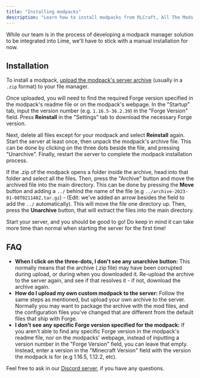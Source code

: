 ```yaml
---
title: "Installing modpacks"
description: "Learn how to install modpacks from RLCraft, All The Mods 9 (ATM9), and more on your Minecraft server."
--- 
```


While our team is in the process of developing a modpack manager solution to be integrated into Lime, we'll have to stick with a manual installation for now.

## Installation

To install a modpack, [upload the modpack's server archive](../../lime/importing-files) (usually in a `.zip` format) to your file manager. 

Once uploaded, you will need to find the required Forge version specified in the modpack's readme file or on the modpack's webpage. In the "Startup" tab, input the version number (e.g. `1.16.5-36.2.39`) in the "Forge Version" field. Press **Reinstall** in the "Settings" tab to download the necessary Forge version.

Next, delete all files except for your modpack and select **Reinstall** again. Start the server at least once, then unpack the modpack's archive file. This can be done by clicking on the three dots beside the file, and pressing "Unarchive". Finally, restart the server to complete the modpack installation process.

If the .zip of the modpack opens a folder inside the archive, head into that folder and select all the files. Then, press the "Archive" button and move the archived file into the main directory. This can be done by pressing the **Move** button and adding a `../` behind the name of the file (e.g `../archive-2023-01-08T021140Z.tar.gz`) - (Edit: we've added an arrow besides the field to add the `../` automatically). This will move the file one directory up. Then, press the **Unarchive** button, that will extract the files into the main directory.

Start your server, and you should be good to go! Do keep in mind it can take more time than normal when starting the server for the first time!

## FAQ

- **When I click on the three-dots, I don't see any unarchive button:** This normally means that the archive (.zip file) may have been corrupted during upload, or during when you downloaded it. Re-upload the archive to the server again, and see if that resolves it - if not, download the archive again.
- **How do I upload my own custom modpack to the server:** Follow the same steps as mentioned, but upload your own archive to the server. Normally you may want to package the archive with the mod files, and the configuration files you've changed that are different from the default files that ship with Forge.
- **I don't see any specific Forge version specified for the modpack:** If you aren't able to find any specific Forge version in the modpack's readme file, nor on the modpacks' webpage, instead of inputting a version number in the "Forge Version" field, you can leave that empty. Instead, enter a version in the "Minecraft Version" field with the version the modpack is for (e.g 1.16.5, 1.12.2, etc).


Feel free to ask in our [Discord server](https://berrybyte.net/discord), if you have any questions.
